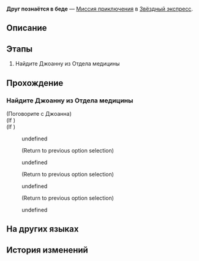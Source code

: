 {{Дополнить|Диалоги.}}
{{Миссия Инфобокс
|id              = 4050034
|Название        = 
|Изображение     = Миссия Освоения Друг познаётся в беде.png
|Тип             = Миссия приключения
|События         = 
|Глава           = 
|Условия         = 
|Персонажи       = Джоанна; Первопроходец
|СтартЛокация    = [[Звёздный экспресс]] — [[Общий вагон]]
|Локации         = Общий вагон
|Предыдущая      = 
|Следующая       = 
|Награды         = Журнал приключений*1; Vortex of Wind*1; Кредиты*8 000
}}
'''Друг познаётся в беде''' — [[Миссия приключения]] в [[Звёздный экспресс]].

==Описание==
{{Описание|<!--официальное описание из Перекрёстка судеб-->}}

==Этапы==
# Найдите Джоанну из Отдела медицины

==Прохождение==
{{Дополнить}}

{{Диалог Конец}}

===Найдите Джоанну из Отдела медицины===
{{Описание миссии|локация=Базовая зона|Поговорите с Джоанной, главой Отдела медицины, и помогите пополнить запасы экспресса.}}
{{Диалог Начало}}


;(Поговорите с Джоанна)
;(If {{cx}}<!--SubMission Finish: 200030405-->)
;(If {{cx}}<!--SubMission not Finish: 200030405-->)
:{{Диалог|Разговор}} undefined
:<!--Unknown TalkSentence: 500216304-->
:;(Return to previous option selection)
:{{Диалог|Разговор}} undefined
:<!--Unknown TalkSentence: 500216306-->
:<!--Unknown TalkSentence: 500216307-->
:<!--Unknown TalkSentence: 500216308-->
:;(Return to previous option selection)
:{{Диалог|Разговор}} undefined
:<!--Unknown TalkSentence: 500216310-->
:<!--Unknown TalkSentence: 500216311-->
:<!--Unknown TalkSentence: 500216312-->
:;(Return to previous option selection)
:{{Диалог|Выход}} undefined
:<!--Unknown TalkSentence: 500216315-->
{{Диалог Конец}}

==На других языках==
{{На других языках
|en   = A Friend in Need Is a Friend Indeed
|zhs  = 出门靠朋友
|zht  = 出外靠朋友
|ja   = 家を出れば友達が頼り
|ko   = 밖에선 친구에게 의지해야 해
|es   = Para eso están los amigos
|fr   = C'est dans le besoin qu'on reconnaît ses amis
|ru   = Друг познаётся в беде
|th   = เพื่อนในยามยากคือเพื่อนแท้
|vi   = Ra Đường Nhờ Bạn Bè
|de   = Wahre Freunde erkennt man in der Not
|id   = Mengandalkan Teman
|pt   = Amigo Estou Aqui
}}

==История изменений==
{{История изменений|2.7}}
